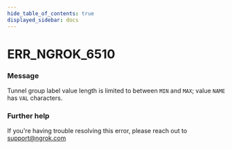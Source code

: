 ```yaml
---
hide_table_of_contents: true
displayed_sidebar: docs
---
```



# ERR_NGROK_6510

### Message

Tunnel group label value length is limited to between `MIN` and `MAX`; value `NAME` has `VAL` characters.

### Further help

If you're having trouble resolving this error, please reach out to [support@ngrok.com](mailto:support@ngrok.com?subject=Help%20with%20ERR_NGROK_6510)

<ErrorDetails error="err_ngrok_6510" />
